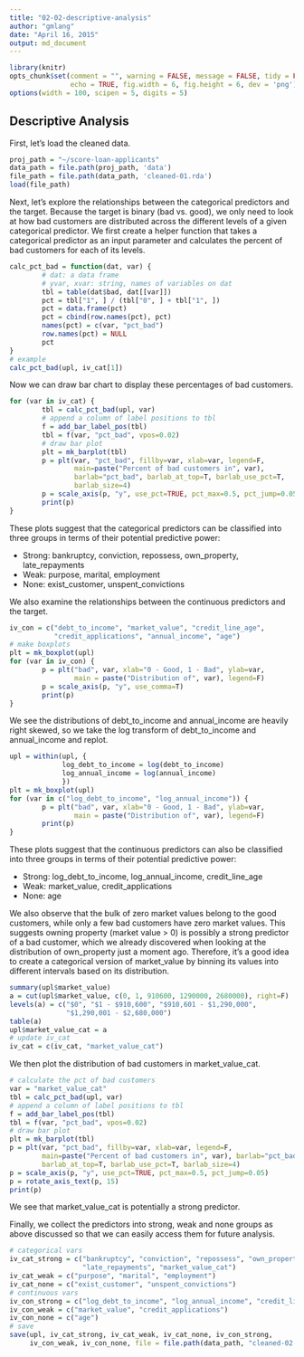 ```yaml
---
title: "02-02-descriptive-analysis"
author: "gmlang"
date: "April 16, 2015"
output: md_document
---
```


```r
library(knitr)
opts_chunk$set(comment = "", warning = FALSE, message = FALSE, tidy = FALSE,
               echo = TRUE, fig.width = 6, fig.height = 6, dev = 'png')
options(width = 100, scipen = 5, digits = 5)
```

## Descriptive Analysis

First, let's load the cleaned data.

```r
proj_path = "~/score-loan-applicants"
data_path = file.path(proj_path, 'data')
file_path = file.path(data_path, 'cleaned-01.rda')
load(file_path)
```

Next, let's explore the relationships between the categorical predictors and the target. Because the target is binary (bad vs. good), we only need to look at how  bad customers are distributed across the different levels of a given categorical predictor. We first create a helper function that takes a categorical predictor as an input parameter and calculates the percent of bad customers for each of its levels.

```r
calc_pct_bad = function(dat, var) {
        # dat: a data frame
        # yvar, xvar: string, names of variables on dat
        tbl = table(dat$bad, dat[[var]])
        pct = tbl["1", ] / (tbl["0", ] + tbl["1", ])
        pct = data.frame(pct)
        pct = cbind(row.names(pct), pct)
        names(pct) = c(var, "pct_bad")
        row.names(pct) = NULL
        pct
}
# example
calc_pct_bad(upl, iv_cat[1])
```

Now we can draw bar chart to display these percentages of bad customers.

```r
for (var in iv_cat) {
        tbl = calc_pct_bad(upl, var)
        # append a column of label positions to tbl
        f = add_bar_label_pos(tbl)
        tbl = f(var, "pct_bad", vpos=0.02)
        # draw bar plot
        plt = mk_barplot(tbl)
        p = plt(var, "pct_bad", fillby=var, xlab=var, legend=F,
                main=paste("Percent of bad customers in", var),
                barlab="pct_bad", barlab_at_top=T, barlab_use_pct=T, 
                barlab_size=4)
        p = scale_axis(p, "y", use_pct=TRUE, pct_max=0.5, pct_jump=0.05)
        print(p)
}
```

These plots suggest that the categorical predictors can be classified into three groups in terms of their potential predictive power:

* Strong: bankruptcy, conviction, repossess, own_property, late_repayments
* Weak: purpose, marital, employment
* None: exist_customer, unspent_convictions

We also examine the relationships between the continuous predictors and the target.

```r
iv_con = c("debt_to_income", "market_value", "credit_line_age", 
           "credit_applications", "annual_income", "age")
# make boxplots
plt = mk_boxplot(upl)
for (var in iv_con) {
        p = plt("bad", var, xlab="0 - Good, 1 - Bad", ylab=var, 
                main = paste("Distribution of", var), legend=F)
        p = scale_axis(p, "y", use_comma=T)
        print(p)
}
```

We see the distributions of debt_to_income and annual_income are heavily right skewed, so we take the log transform of debt_to_income and annual_income and replot.

```r
upl = within(upl, {
             log_debt_to_income = log(debt_to_income)
             log_annual_income = log(annual_income) 
             })
plt = mk_boxplot(upl)
for (var in c("log_debt_to_income", "log_annual_income")) {
        p = plt("bad", var, xlab="0 - Good, 1 - Bad", ylab=var, 
                main = paste("Distribution of", var), legend=F)
        print(p)
}
```

These plots suggest that the continuous predictors can also be classified into three groups in terms of their potential predictive power:

* Strong: log_debt_to_income, log_annual_income, credit_line_age
* Weak: market_value, credit_applications
* None: age

We also observe that the bulk of zero market values belong to the good customers, while only a few bad customers have zero market values. This suggests owning property (market value > 0) is possibly a strong predictor of a bad customer, which we already discovered when looking at the distribution of own_property just a moment ago. Therefore, it's a good idea to create a categorical version of market_value by binning its values into different intervals based on its distribution.

```r
summary(upl$market_value)
a = cut(upl$market_value, c(0, 1, 910600, 1290000, 2680000), right=F)
levels(a) = c("$0", "$1 - $910,600", "$910,601 - $1,290,000", 
              "$1,290,001 - $2,680,000")
table(a)
upl$market_value_cat = a
# update iv_cat 
iv_cat = c(iv_cat, "market_value_cat")
```

We then plot the distribution of bad customers in market_value_cat.

```r
# calculate the pct of bad customers 
var = "market_value_cat"
tbl = calc_pct_bad(upl, var)
# append a column of label positions to tbl
f = add_bar_label_pos(tbl)
tbl = f(var, "pct_bad", vpos=0.02)
# draw bar plot
plt = mk_barplot(tbl)
p = plt(var, "pct_bad", fillby=var, xlab=var, legend=F,
        main=paste("Percent of bad customers in", var), barlab="pct_bad",
        barlab_at_top=T, barlab_use_pct=T, barlab_size=4)
p = scale_axis(p, "y", use_pct=TRUE, pct_max=0.5, pct_jump=0.05)
p = rotate_axis_text(p, 15)
print(p)
```

We see that market_value_cat is potentially a strong predictor.

Finally, we collect the predictors into strong, weak and none groups as above discussed so that we can easily access them for future analysis.

```r
# categorical vars
iv_cat_strong = c("bankruptcy", "conviction", "repossess", "own_property", 
                  "late_repayments", "market_value_cat")
iv_cat_weak = c("purpose", "marital", "employment")
iv_cat_none = c("exist_customer", "unspent_convictions")
# continuous vars
iv_con_strong = c("log_debt_to_income", "log_annual_income", "credit_line_age")
iv_con_weak = c("market_value", "credit_applications")
iv_con_none = c("age")
# save
save(upl, iv_cat_strong, iv_cat_weak, iv_cat_none, iv_con_strong,
     iv_con_weak, iv_con_none, file = file.path(data_path, "cleaned-02.rda"))
```
